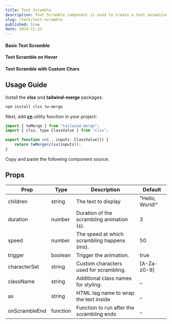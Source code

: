 ```yaml
---
title: Text Scramble
description: Text Scramble component is used to create a text animation effect.
slug: /text/text-scramble
published: true
date: 2024-11-23
---
```


#### Basic Text Scramble
<ComponentCodePreview category="examples" name="text-scramble-basic" hasReTrigger />

#### Text Scramble on Hover
<ComponentCodePreview category="examples" name="text-scramble-custom-trigger" />

#### Text Scramble with Custom Chars
<ComponentCodePreview category="examples" name="text-scramble-custom-chars" hasReTrigger />


## Usage Guide

Install the **clsx** and **tailwind-merge** packages:
```bash
npm install clsx tw-merge
```

Next, add [**cn**](https://github.com/yogendrarana/craftui/blob/master/src/lib/utils.ts) utility function in your project:
```jsx
import { twMerge } from "tailwind-merge";
import { clsx, type ClassValue } from "clsx";

export function cn(...inputs: ClassValue[]) {
    return twMerge(clsx(inputs));
}
```

Copy and paste the following component source.

<ComponentSource category="core" name="text-scramble" />

## Props

| Prop             | Type      | Description                                 | Default            |
|------------------|-----------|---------------------------------------------|--------------------|
| children         | string    | The text to display                         | "Hello, World!"    |
| duration         | number    | Duration of the scrambling animation (s).   | 3                  |
| speed            | number    | The speed at which scrambling happens (ms). | 50                 |
| trigger          | boolean   | Trigger the animation.                      | true               |
| characterSet     | string    | Custom characters used for scrambling.      | [A-Za-z0-9]        |
| className        | string    | Additional class names for styling.         | _                  |
| as               | string    | HTML tag name to wrap the text inside       | _                  |
| onScrambleEnd    | function  | Function to run after the scrambling ends   | _                  |



